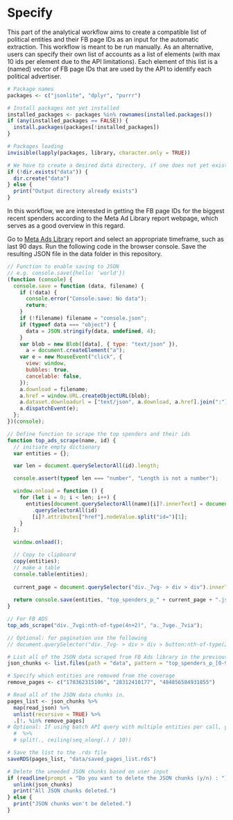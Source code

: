 # Specify

This part of the analytical workflow aims to create a compatible list of political entities and their FB page IDs as an input for the automatic extraction. This workflow is meant to be run manually. As an alternative, users can specify their own list of accounts as a list of elements (with max 10 ids per element due to the API limitations). Each element of this list is a (named) vector of FB page IDs that are used by the API to identify each political advertiser.

```r
# Package names
packages <- c("jsonlite", "dplyr", "purrr")

# Install packages not yet installed
installed_packages <- packages %in% rownames(installed.packages())
if (any(installed_packages == FALSE)) {
  install.packages(packages[!installed_packages])
}

# Packages loading
invisible(lapply(packages, library, character.only = TRUE))

# We have to create a desired data directory, if one does not yet exist
if (!dir.exists("data")) {
  dir.create("data")
} else {
  print("Output directory already exists")
}
```

In this workflow, we are interested in getting the FB page IDs for the biggest recent spenders according to the Meta Ad Library report webpage, which serves as a good overview in this regard.

Go to [Meta Ads Library](https://www.facebook.com/ads/library/report/?source=archive-landing-page&country=CZ) report and select an appropriate timeframe, such as last 90 days. Run the following code in the browser console. Save the resulting JSON file in the data folder in this repository.

```js
// Function to enable saving to JSON
// e.g. console.save({hello: 'world'})
(function (console) {
  console.save = function (data, filename) {
    if (!data) {
      console.error("Console.save: No data");
      return;
    }
    if (!filename) filename = "console.json";
    if (typeof data === "object") {
      data = JSON.stringify(data, undefined, 4);
    }
    var blob = new Blob([data], { type: "text/json" }),
      a = document.createElement("a");
    var e = new MouseEvent("click", {
      view: window,
      bubbles: true,
      cancelable: false,
    });
    a.download = filename;
    a.href = window.URL.createObjectURL(blob);
    a.dataset.downloadurl = ["text/json", a.download, a.href].join(":");
    a.dispatchEvent(e);
  };
})(console);

// Define function to scrape the top spenders and their ids
function top_ads_scrape(name, id) {
  // initiate empty dictionary
  var entities = {};

  var len = document.querySelectorAll(id).length;

  console.assert(typeof len === "number", "Length is not a number");

  window.onload = function () {
    for (let i = 0; i < len; i++) {
      entities[document.querySelectorAll(name)[i]?.innerText] = document
        .querySelectorAll(id)
        [i]?.attributes["href"].nodeValue.split("id=")[1];
    }
  };

  window.onload();

  // Copy to clipboard
  copy(entities);
  // make a table
  console.table(entities);
  
  current_page = document.querySelector("div._7vg- > div > div").innerText.split("/")[0].trim()
  
  return console.save(entities, "top_spenders_p_" + current_page + ".json");
}

// For FB ADS
top_ads_scrape("div._7vgi:nth-of-type(4n+2)", "a._7vge._7via");

// Optional: for pagination use the following
// document.querySelector("div._7vg- > div > div > button:nth-of-type(2)").click();

```

```r
# List all of the JSON data scraped from FB Ads library in the previous step
json_chunks <- list.files(path = "data", pattern = "top_spenders_p_[0-9]+\\.json", full.names = TRUE)

# Specify which entities are removed from the coverage
remove_pages <- c("178362315106", "28312410177", "484856584931855")

# Read all of the JSON data chunks in. 
pages_list <- json_chunks %>% 
  map(read_json) %>% 
  unlist(recursive = TRUE) %>%
  .[!. %in% remove_pages]
# Optional: If using batch API query with multiple entities per call, you need to create a list of max 10 entities per element due to the limitations of the FB Ads API.
  #  %>% 
  # split(., ceiling(seq_along(.) / 10))

# Save the list to the .rds file
saveRDS(pages_list, "data/saved_pages_list.rds")

# Delete the uneeded JSON chunks based on user input
if (readline(prompt = "Do you want to delete the JSON chunks (y/n) : ") == "y") {
  unlink(json_chunks)
  print("All JSON chunks deleted.")
} else {
  print("JSON chunks won't be deleted.")
}


```

